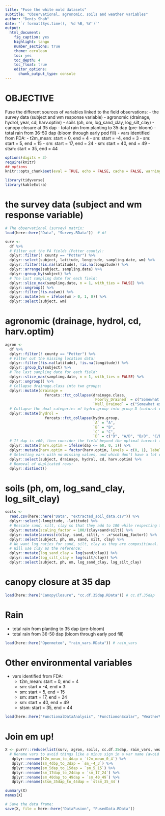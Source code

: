 ```yaml
---
title: "Fuse the white mold datasets"
subtitle: "Observational, agronomic, soils and weather variables"
author: "Denis Shah"
date: "`r format(Sys.time(), '%d %B, %Y')`"
output:
  html_document:
    fig_caption: yes
    highlight: tango
    number_sections: true
    theme: cerulean
    toc: yes
    toc_depth: 4
    toc_float: true
    editor_options: 
      chunk_output_type: console
---
```


# OBJECTIVE

Fuse the different sources of variables linked to the field observations: - the survey data (subject and wm response variable) - agronomic (drainage, hydrol, year, cd, harv.optim) - soils (ph, om, log_sand_clay, log_silt_clay) - canopy closure at 35 dap - total rain from planting to 35 dap (pre-bloom) - total rain from 36-50 dap (bloom through early pod fill) - vars identified from FDA: - t2m_mean: start = 0, end = 4 - sm: start = -4, end = 3 - sm: start = 5, end = 15 - sm: start = 17, end = 24 - sm: start = 40, end = 49 - stsm: start = 35, end = 44

```r
options(digits = 3)
require(knitr)
## options
knitr::opts_chunk$set(eval = TRUE, echo = FALSE, cache = FALSE, warning = FALSE, message = FALSE)
```

```r
library(tidyverse)
library(kableExtra)
```

# the survey data (subject and wm response variable)

```r
# The observational (survey) matrix:
load(here::here("Data", "Survey.RData"))  # df

surv <-
  df %>% 
  # Filter out the PA fields (Potter county):
  dplyr::filter(! county == "Potter") %>% 
  dplyr::select(subject, latitude, longitude, sampling.date, wm) %>% 
  dplyr::filter(!is.na(latitude), !is.na(longitude)) %>% 
  dplyr::arrange(subject, sampling.date) %>% 
  dplyr::group_by(subject) %>%
  # The last sampling date for each field:
  dplyr::slice_max(sampling.date, n = 1, with_ties = FALSE) %>%
  dplyr::ungroup() %>% 
  dplyr::filter(!is.na(wm)) %>% 
  dplyr::mutate(wm = ifelse(wm > 0, 1, 0)) %>% 
  dplyr::select(subject, wm)
```

# agronomic (drainage, hydrol, cd, harv.optim)

```r
agron <-
  df %>% 
  dplyr::filter(! county == "Potter") %>% 
  # Filter out the missing location data:
  dplyr::filter(!is.na(latitude), !is.na(longitude)) %>% 
  dplyr::group_by(subject) %>%
  # The last sampling date for each field:
  dplyr::slice_max(sampling.date, n = 1, with_ties = FALSE) %>%
  dplyr::ungroup() %>% 
  # Collapse drainage.class into two groups:
  dplyr::mutate(drainage = 
                  forcats::fct_collapse(drainage.class,
                                        `Poorly_Drained` = c("Somewhat poorly drained", "Poorly drained", "Very poorly drained"),
                                        `Well_Drained` = c("Somewhat excessively drained", "Well drained", "Moderately well drained"))) %>%
  # Collapse the dual categories of hydro.group into group D (natural condition):
  dplyr::mutate(hydrol = 
                  forcats::fct_collapse(hydro.group,
                                        `A` = "A",
                                        `B` = "B",
                                        `C` = "C",
                                        `D` = c("D", "A/D", "B/D", "C/D"))) %>%
  # If dap is >60, then consider the field beyond the optimal harvest time (60 dap): Create a binary variable to represent this:
  dplyr::mutate(harv.optim = ifelse(dap <= 60, 0, 1)) %>% 
  dplyr::mutate(harv.optim = factor(harv.optim, levels = c(0, 1), labels = c("Yes", "No"))) %>% 
  # Selecting vars with no missing values, and which don't have a lot of small obs in categories:
  dplyr::select(subject, drainage, hydrol, cd, harv.optim) %>% 
  # Removal of duplicated rows:
  dplyr::distinct()
```

# soils (ph, om, log_sand_clay, log_silt_clay)

```r
soils <- 
  read.csv(here::here("Data", "extracted_soil_data.csv")) %>% 
  dplyr::select(-longitude, -latitude) %>% 
  # Rescale sand, silt, clay so that they add to 100 while respecting the proportionality among them
  dplyr::mutate(scaling_factor = 100/(clay+sand+silt)) %>% 
  dplyr::mutate(across(c(clay, sand, silt), ~ .x*scaling_factor)) %>% 
  dplyr::select(subject, ph, om, sand, silt, clay) %>% 
  # We want log ratios for sand, silt, clay as they are compositional.
  # Will use clay as the reference:
  dplyr::mutate(log_sand_clay = log(sand/clay)) %>% 
  dplyr::mutate(log_silt_clay = log(silt/clay)) %>% 
  dplyr::select(subject, ph, om, log_sand_clay, log_silt_clay)
```

# canopy closure at 35 dap

```r
load(here::here("CanopyClosure", "cc.df.35dap.RData")) # cc.df.35dap
```

# Rain

-   total rain from planting to 35 dap (pre-bloom)
-   total rain from 36-50 dap (bloom through early pod fill)

```r
load(here::here("Openmeteo", "rain_vars.RData")) # rain_vars
```

# Other environmental variables

-   vars identified from FDA:
    -   t2m_mean: start = 0, end = 4
    -   sm: start = -4, end = 3
    -   sm: start = 5, end = 15
    -   sm: start = 17, end = 24
    -   sm: start = 40, end = 49
    -   stsm: start = 35, end = 44

```r
load(here::here("FunctionalDataAnalysis", "FunctiononScalar", "WeatherVars.RData"))  # weather.vars
```

# Join em up!

```r
X <- purrr::reduce(list(surv, agron, soils, cc.df.35dap, rain_vars, weather.vars), dplyr::left_join, by = "subject") %>% 
  # Rename vars to avoid things like a minus sign in a var name (avoid possible problems later on), more descriptive names. dbp = days before planting, dap = days after planting
   dplyr::rename(t2m_mean_to_4dap = `t2m_mean_0_4`) %>%
   dplyr::rename(sm_4dbp_to_3dap = `sm_-4_3`) %>% 
   dplyr::rename(sm_5dap_to_15dap = `sm_5_15`) %>% 
   dplyr::rename(sm_17dap_to_24dap = `sm_17_24`) %>% 
   dplyr::rename(sm_40dap_to_49dap = `sm_40_49`) %>% 
   dplyr::rename(stsm_35dap_to_44dap = `stsm_35_44`)

summary(X)
names(X)

# Save the data frame:
save(X, file = here::here("DataFusion", "FusedData.RData"))
```
